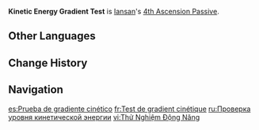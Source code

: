 {{Talent Infobox
|image         = Talent Kinetic Energy Gradient Test.png
|character     = Iansan
|type          = 4th Ascension Passive
|info          = When a nearby [[party]] member triggers a Nightsoul Burst, Iansan will obtain the Warming Up effect for 10s.<br>During this time, when Iansan restores at least 1 [[Nightsoul point]]s, she will [[heal]] your current active character for 60% of her [[ATK]]. This effect can be triggered once every 2.8s.
|scale_att1    = ATK
|scale_att2    = 
|utility1      = Nightsoul Burst
|utility2      = Healing
}}
'''Kinetic Energy Gradient Test''' is [[Iansan]]'s [[4th Ascension Passive]].
<!--
==Gameplay Notes==
-->
==Other Languages==
{{Other Languages
|en       = Kinetic Energy Gradient Test
|zhs      = 动能梯度测验
|zhs_rm   = 
|zht      = 動能梯度測驗
|zht_rm   = 
|zh_tl    = 
|ja       = 運動量グラジエント分析
|ja_rm    = Undouryou Gurajiento Bunseki
|ja_tl    = Momentum Gradient Analysis
|ko       = 운동량 테스트
|ko_rm    = 
|ko_tl    = 
|es       = Prueba de gradiente cinético
|es_tl    = Kinetic Gradient Test
|fr       = Test de gradient cinétique
|fr_tl    = Kinetic Gradient Test
|ru       = Проверка уровня кинетической энергии
|ru_tl    = 
|th       = Kinetic Energy Gradient Test
|vi       = Thử Nghiệm Động Năng
|vi_tl    = 
|de       = Gradueller Kinetiktest
|de_tl    = Gradual Kinetic Test
|id       = Kinetic Energy Gradient Test
|pt       = Teste de Gradiente de Energia Cinética
|pt_tl    = 
|tr       = Kinetik Enerji Aralığı Testi
|tr_tl    = 
|it       = Test di pendenza a Energia cinetica
|it_tl    = 
}}

==Change History==
{{Change History|5.5}}

==Navigation==
{{Talent Navbox|Iansan}}

[[es:Prueba de gradiente cinético]]
[[fr:Test de gradient cinétique]]
[[ru:Проверка уровня кинетической энергии]]
[[vi:Thử Nghiệm Động Năng]]